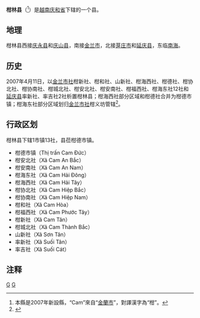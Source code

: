 {{Infobox Settlement
|name                   = 柑林县
|settlement_type        = 县
|official_name          = 
|other_name             = 
|native_name            = {{lang|vi|Huyện Cam Lâm}}
|nickname               = 
|motto                  = 
|image_skyline          = Bãi Dài, Cam Lâm, Khánh Hòa, Việt Nam.jpg
|imagesize              = 
|image_caption          = 
|image_flag             = 
|flag_size              = 
|image_seal             = 
|seal_size              = 
|image_shield           = 
|shield_size            = 
|image_blank_emblem     = 
|blank_emblem_size      = 
|image_map              = {{Infobox mapframe|frame-width=250|zoom=10}}
|mapsize                = 
|map_caption            = 
|image_map1             = 
|mapsize1               = 
|map_caption1           = 
|pushpin_map            = Vietnam
|pushpin_label_position = bottom
|pushpin_map_caption    = 
|pushpin_map1           = 
|pushpin_label_position1= 
|pushpin_map_caption1   = 
|subdivision_type       = 国家
|subdivision_name       = {{flag|Vietnam}}
|subdivision_type1      = [[越南行政区划|省]]
|subdivision_name1      = [[庆和省|庆和省]]
|subdivision_type2      = 行政区划
|subdivision_name2      = 1市镇13社
|subdivision_type3      = 
|subdivision_name3      = 
|seat_type              = 县莅
|seat                   = {{link-vi|柑德市镇|Cam Đức}}
|government_type        = 
|leader_title           = 
|leader_name            = 
|leader_title1          = 
|leader_name1           = 
|established_title      = 
|established_date       = 
|area_magnitude         = 
|unit_pref              = 
|area_footnotes         = 
|area_total_km2         = 543.82
|area_land_km2          = 
|area_water_km2         = 
|area_water_percent     = 
|area_urban_km2         = 
|area_metro_km2         = 
|population_as_of       = 2009年
|population_footnotes   = 
|population_note        = 
|population_total       = 101932
|population_density_km2 = auto
|population_metro             = 
|population_density_metro_km2 = 
|population_urban             = 
|population_density_urban_km2 = 
|timezone               = [[越南标准时间|越南标准时间]]
|utc_offset             = +7
|elevation_footnotes    = 
|elevation_m            = 
|coor_type              = 
|coordinates            = 
|postal_code_type       = 
|postal_code            = 
|area_code              = 
|website                = [https://camlam.khanhhoa.gov.vn 柑林县电子信息门户网站]
|footnotes              = 
}}
'''柑林县'''（{{vie|v='''Huyện Cam Lâm'''|hn=縣柑林}}<ref>本縣是2007年新設縣，“Cam”來自“[[金蘭市|金蘭市]]”，對譯漢字為“柑”。</ref>）是[[越南|越南]][[庆和省|庆和省]]下辖的一个县。

==地理==
柑林县西接[[庆永县|庆永县]]和[[庆山县|庆山县]]，南接[[金兰市|金兰市]]，北接[[芽庄市|芽庄市]]和[[延庆县_(越南)|延庆县]]，东临[[南海|南海]]。

==历史==
2007年4月11日，以[[金兰市社|金兰市社]]柑新社、柑和社、山新社、柑海西社、柑德社、柑协北社、柑协南社、柑城北社、柑安北社、柑安南社、柑福西社、柑海东社12社和[[延庆县_(越南)|延庆县]]率新社、率吉社2社析置柑林县；柑海西社部分区域和柑德社合并为柑德市镇；柑海东社部分区域划归[[金兰市社|金兰市社]]柑义坊管辖<ref>{{Cite web |url=https://thuvienphapluat.vn/van-ban/Bat-dong-san/Nghi-dinh-65-2007-ND-CP-dieu-chinh-dia-gioi-hanh-chinh-thi-xa-Cam-Ranh-Truong-Sa-Cam-Nghia-huyen-Dien-Khanh-lap-huyen-xa-tinh-khanh-Hoa-18319.aspx |title=Nghị định 65/2007/NĐ-CP về việc điều chỉnh địa giới hành chính thị xã Cam Ranh và huyện Diên Khánh để thành lập huyện Cam Lâm; điều chỉnh địa giới hành chính để thành lập xã, thị trấn thuộc các huyện: Cam Lâm, Trường Sa và mở rộng phường Cam Nghĩa thuộc thị xã Cam Ranh, tỉnh Khánh Hòa |access-date=2020-04-02 |archive-date=2020-04-01 |archive-url=https://web.archive.org/web/20200401171048/https://thuvienphapluat.vn/van-ban/Bat-dong-san/Nghi-dinh-65-2007-ND-CP-dieu-chinh-dia-gioi-hanh-chinh-thi-xa-Cam-Ranh-Truong-Sa-Cam-Nghia-huyen-Dien-Khanh-lap-huyen-xa-tinh-khanh-Hoa-18319.aspx |dead-url=no }}</ref>。

==行政区划==
柑林县下辖1市镇13社，县莅柑德市镇。
*柑德市镇（Thị trấn Cam Đức）
*柑安北社（Xã Cam An Bắc）
*柑安南社（Xã Cam An Nam）
*柑海东社（Xã Cam Hải Đông）
*柑海西社（Xã Cam Hải Tây）
*柑协北社（Xã Cam Hiệp Bắc）
*柑协南社（Xã Cam Hiệp Nam）
*柑和社（Xã Cam Hòa）
*柑福西社（Xã Cam Phước Tây）
*柑新社（Xã Cam Tân）
*柑城北社（Xã Cam Thành Bắc）
*山新社（Xã Sơn Tân）
*率新社（Xã Suối Tân）
*率吉社（Xã Suối Cát）

==注释==
{{reflist}}

{{庆和省行政区划}}
{{越南南中部之县市镇区域划分}}

[[Category:庆和省|G]]
[[Category:越南县份|G]]